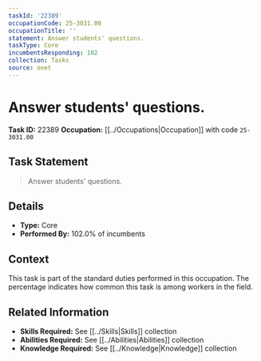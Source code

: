 ```yaml
---
taskId: '22389'
occupationCode: 25-3031.00
occupationTitle: ''
statement: Answer students' questions.
taskType: Core
incumbentsResponding: 102
collection: Tasks
source: onet
---
```

# Answer students' questions.

**Task ID:** 22389
**Occupation:** [[../Occupations|Occupation]] with code `25-3031.00`

## Task Statement

> Answer students' questions.

## Details

- **Type:** Core
- **Performed By:** 102.0% of incumbents

## Context

This task is part of the standard duties performed in this occupation. The percentage indicates how common this task is among workers in the field.

## Related Information

- **Skills Required:** See [[../Skills|Skills]] collection
- **Abilities Required:** See [[../Abilities|Abilities]] collection
- **Knowledge Required:** See [[../Knowledge|Knowledge]] collection
